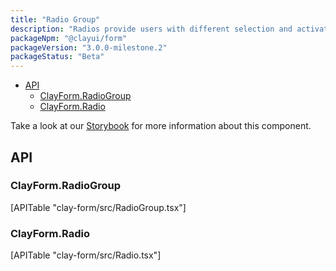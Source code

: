 ```yaml
---
title: "Radio Group"
description: "Radios provide users with different selection and activation tools."
packageNpm: "@clayui/form"
packageVersion: "3.0.0-milestone.2"
packageStatus: "Beta"
---
```



<div class="nav-toc">

- [API](#api)
  - [ClayForm.RadioGroup](#clayform.radiogroup)
  - [ClayForm.Radio](#clayform.radio)

</div>

<div class="clay-site-alert alert alert-warning">
    Take a look at our <a href="https://storybook-clayui.netlify.com/?path=/story/clayradiogroup--default">Storybook</a> for more information about this component.
</div>

<RadioGroup />

## API

### ClayForm.RadioGroup

<div>
	[APITable "clay-form/src/RadioGroup.tsx"]
</div>

### ClayForm.Radio

<div>
	[APITable "clay-form/src/Radio.tsx"]
</div>
